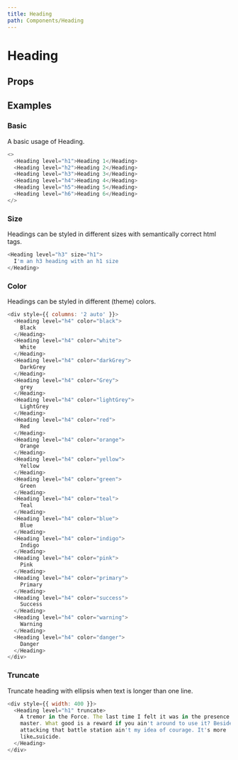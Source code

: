 ```yaml
---
title: Heading
path: Components/Heading
---
```



# Heading

<Description of="Heading" />

## Props

<Props of="Heading" />

## Examples

### Basic

A basic usage of Heading.

```js live
<>
  <Heading level="h1">Heading 1</Heading>
  <Heading level="h2">Heading 2</Heading>
  <Heading level="h3">Heading 3</Heading>
  <Heading level="h4">Heading 4</Heading>
  <Heading level="h5">Heading 5</Heading>
  <Heading level="h6">Heading 6</Heading>
</>
```

### Size

Headings can be styled in different sizes with semantically correct html tags.

```js live
<Heading level="h3" size="h1">
  I'm an h3 heading with an h1 size
</Heading>
```

### Color

Headings can be styled in different (theme) colors.

```js live
<div style={{ columns: '2 auto' }}>
  <Heading level="h4" color="black">
    Black
  </Heading>
  <Heading level="h4" color="white">
    White
  </Heading>
  <Heading level="h4" color="darkGrey">
    DarkGrey
  </Heading>
  <Heading level="h4" color="Grey">
    grey
  </Heading>
  <Heading level="h4" color="lightGrey">
    LightGrey
  </Heading>
  <Heading level="h4" color="red">
    Red
  </Heading>
  <Heading level="h4" color="orange">
    Orange
  </Heading>
  <Heading level="h4" color="yellow">
    Yellow
  </Heading>
  <Heading level="h4" color="green">
    Green
  </Heading>
  <Heading level="h4" color="teal">
    Teal
  </Heading>
  <Heading level="h4" color="blue">
    Blue
  </Heading>
  <Heading level="h4" color="indigo">
    Indigo
  </Heading>
  <Heading level="h4" color="pink">
    Pink
  </Heading>
  <Heading level="h4" color="primary">
    Primary
  </Heading>
  <Heading level="h4" color="success">
    Success
  </Heading>
  <Heading level="h4" color="warning">
    Warning
  </Heading>
  <Heading level="h4" color="danger">
    Danger
  </Heading>
</div>
```

### Truncate

Truncate heading with ellipsis when text is longer than one line.

```js live
<div style={{ width: 400 }}>
  <Heading level="h1" truncate>
    A tremor in the Force. The last time I felt it was in the presence of my old
    master. What good is a reward if you ain't around to use it? Besides,
    attacking that battle station ain't my idea of courage. It's more
    like…suicide.
  </Heading>
</div>
```
